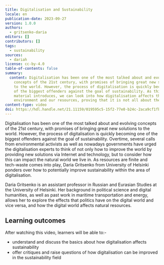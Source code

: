 ```yaml
---
title: Digitalisation and Sustainability
locale: en
publication-date: 2023-09-27
version: 1.0.0
authors:
  - gritsenko-daria
editors: []
contributors: []
tags:
  - sustainability
sources:
  - dariah
license: cc-by-4.0
table-of-contents: false
summary:
  content: Digitalisation has been one of the most talked about and evolving
    concepts of the 21st century, with promises of bringing great new solutions
    to the world. However, the process of digitalisation is quickly becoming one
    of the biggest offenders against the goal of sustainability. As this
    material introduces, we can look into how digitalisation affects the natural
    environment and our resources, proving that it is not all about the pros.
content-type: video
doi: https://hdl.handle.net/21.11159/019595c5-15f2-77e0-b24c-2aca9cf1fb17
---
```

Digitalisation has been one of the most talked about and evolving concepts of the 21st century, with promises of bringing great new solutions to the world. However, the process of digitalisation is quickly becoming one of the biggest offenders against the goal of sustainability. Overtime, several calls from environmental activists as well as nowadays governments have urged the digitalisation experts to think of not only how to improve the world by providing new solutions via Internet and technology, but to consider how this can impact the natural world we live in. As resources are finite and tech-waste comes into play, Daria Gritsenko from University of Helsinki ponders over how to potentially improve sustainability within the area of digitalisation.

Daria Gritsenko is an assistant professor in Russian and Eurasian Studies at the University of Helsinki. Her background in political science and digital humanities, as well as past work in maritime transportation and energy, allows her to explore the effects that politics have on the digital world and vice versa, and how the digital world affects natural resources.

## Learning outcomes

After watching this video, learners will be able to:-

* understand and discuss the basics about how digitalisation affects sustainability
* offer critiques and raise questions of how digitalisation can be improved in the sustainability field

<VideoCard provider="uni-helsinki" id="29e86643-691c-456b-b6f1-44d8bcc53cd7" title="Digitalisation and Sustainability" src="/assets/content/assets/en/resources/hosted/digitalisation-and-sustainability/screenshot-2023-07-18-at-13-06-22.png" subtitle="Click here to view" />

